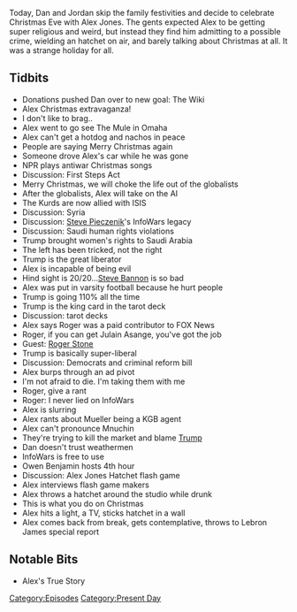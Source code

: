 {{DEFAULTSORT:
    #_EPISODE_0245:December 24, 2018
}}{{Episode
    | title           = December 24, 2018
    | caption         = Listen to this episode on [https://knowledgefight.libsyn.com/knowledge-fight-december-24-2018 Libsyn] [https://open.spotify.com/episode/1K0wqyztxsyWG9NXEELA2v Spotify], Read the [[Transcript/245: December 24, 2018|Unofficial Transcript]]
    | episodeNumber   = 245
    | length          = 01:56:20
    | airDate         = December 28, 2018
    | coverageDate    = December 24, 2018
    | episodeType     = [[:Category:Present Day|Present Day]]
    | appearance      = [[Steve Pieczenik]], [[Steve Bannon]], [[Roger Stone]], [[Julian Asange]], [[Owen Benjamin]]
    | previousEpisode = [[244: October 5, 2014]]
    | nextEpisode     = [[246: April 5-6, 2009]]
}}

{{Stub}}

Today, Dan and Jordan skip the family festivities and decide to celebrate Christmas Eve with Alex Jones. The gents expected Alex to be getting super religious and weird, but instead they find him admitting to a possible crime, wielding an hatchet on air, and barely talking about Christmas at all. It was a strange holiday for all.

==Tidbits==

*Donations pushed Dan over to new goal: The Wiki
*Alex Christmas extravaganza!
*I don't like to brag..
*Alex went to go see The Mule in Omaha
*Alex can't get a hotdog and nachos in peace
*People are saying Merry Christmas again
*Someone drove Alex's car while he was gone
*NPR plays antiwar Christmas songs
*Discussion: First Steps Act
*Merry Christmas, we will choke the life out of the globalists
*After the globalists, Alex will take on the AI
*The Kurds are now allied with ISIS
*Discussion: Syria
*Discussion: [[Steve Pieczenik]]'s InfoWars legacy
*Discussion: Saudi human rights violations
*Trump brought women's rights to Saudi Arabia
*The left has been tricked, not the right
*Trump is the great liberator
*Alex is incapable of being evil
*Hind sight is 20/20...[[Steve Bannon]] is so bad
*Alex was put in varsity football because he hurt people
*Trump is going 110% all the time
*Trump is the king card in the tarot deck
*Discussion: tarot decks
*Alex says Roger was a paid contributor to FOX News
*Roger, if you can get Julain Asange, you've got the job
*Guest: [[Roger Stone]]
*Trump is basically super-liberal
*Discussion: Democrats and criminal reform bill
*Alex burps through an ad pivot
*I'm not afraid to die. I'm taking them with me
*Roger, give a rant
*Roger: I never lied on InfoWars
*Alex is slurring
*Alex rants about Mueller being a KGB agent
*Alex can't pronounce Mnuchin
*They're trying to kill the market and blame [[Donald Trump|Trump]]
*Dan doesn't trust weathermen
*InfoWars is free to use
*Owen Benjamin hosts 4th hour
*Discussion: Alex Jones Hatchet flash game
*Alex interviews flash game makers
*Alex throws a hatchet around the studio while drunk
*This is what you do on Christmas
*Alex hits a light, a TV, sticks hatchet in a wall
*Alex comes back from break, gets contemplative, throws to Lebron James special report

==Notable Bits==

*Alex's True Story

[[Category:Episodes]]
[[Category:Present Day]]
